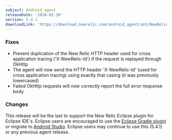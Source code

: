 ```yaml
---
subject: Android agent
releaseDate: '2016-02-10'
version: 5.4.1
downloadLink: 'https://download.newrelic.com/android_agent/ant/NewRelic_Android_Agent_5.4.1.zip'
---
```


### Fixes

* Prevent duplication of the New Relic HTTP header used for cross application tracing ('X-NewRelic-Id') if the request is replayed through OkHttp
* The agent will now send the HTTP header 'X-NewRelic-Id' (used for cross application tracing) using exactly that casing (it was previously lowercased)
* Failed OkHttp requests will now correctly report the full error response body

### Changes

This release will be the last to support the New Relic Eclipse plugin for Eclipse IDE's. Eclipse users are encouraged to use the [Eclipse Gradle plugin](/docs/mobile-monitoring/mobile-monitoring-installation/android/installing-android-apps-eclipse-gradle-plugin) or migrate to [Android Studio](https://docs.newrelic.com/docs/mobile-monitoring/mobile-monitoring-installation/android/installing-android-apps-gradle-android-studio). Eclipse users may continue to use this (5.4.1) or any previous agent release.
